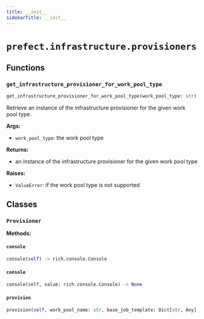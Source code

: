 ```yaml
---
title: __init__
sidebarTitle: __init__
---
```


# `prefect.infrastructure.provisioners`

## Functions

### `get_infrastructure_provisioner_for_work_pool_type` <sup><a href="https://github.com/PrefectHQ/prefect/blob/main/src/prefect/infrastructure/provisioners/__init__.py#L38" target="_blank"><Icon icon="github" style="width: 14px; height: 14px;" /></a></sup>

```python
get_infrastructure_provisioner_for_work_pool_type(work_pool_type: str) -> Type[Provisioner]
```


Retrieve an instance of the infrastructure provisioner for the given work pool type.

**Args:**
- `work_pool_type`: the work pool type

**Returns:**
- an instance of the infrastructure provisioner for the given work pool type

**Raises:**
- `ValueError`: if the work pool type is not supported


## Classes

### `Provisioner` <sup><a href="https://github.com/PrefectHQ/prefect/blob/main/src/prefect/infrastructure/provisioners/__init__.py#L23" target="_blank"><Icon icon="github" style="width: 14px; height: 14px;" /></a></sup>

**Methods:**

#### `console` <sup><a href="https://github.com/PrefectHQ/prefect/blob/main/src/prefect/infrastructure/provisioners/__init__.py#L25" target="_blank"><Icon icon="github" style="width: 14px; height: 14px;" /></a></sup>

```python
console(self) -> rich.console.Console
```

#### `console` <sup><a href="https://github.com/PrefectHQ/prefect/blob/main/src/prefect/infrastructure/provisioners/__init__.py#L28" target="_blank"><Icon icon="github" style="width: 14px; height: 14px;" /></a></sup>

```python
console(self, value: rich.console.Console) -> None
```

#### `provision` <sup><a href="https://github.com/PrefectHQ/prefect/blob/main/src/prefect/infrastructure/provisioners/__init__.py#L30" target="_blank"><Icon icon="github" style="width: 14px; height: 14px;" /></a></sup>

```python
provision(self, work_pool_name: str, base_job_template: Dict[str, Any], client: Optional['PrefectClient'] = None) -> Dict[str, Any]
```
